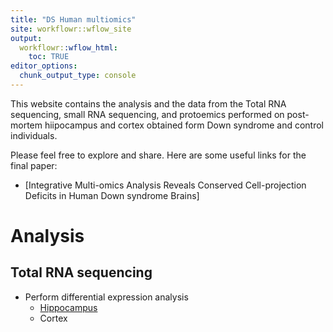 ```yaml
---
title: "DS Human multiomics"
site: workflowr::wflow_site
output:
  workflowr::wflow_html:
    toc: TRUE
editor_options:
  chunk_output_type: console
---
```


This website contains the analysis and the data from the Total RNA sequencing, small RNA sequencing, and protoemics performed on post-mortem hiipocampus and cortex obtained form Down syndrome and control individuals.

Please feel free to explore and share. Here are some useful links for the final paper:

* [Integrative Multi-omics Analysis Reveals Conserved Cell-projection Deficits in Human Down syndrome Brains]


# Analysis

## Total RNA sequencing

* Perform differential expression analysis
  * [Hippocampus](differential_expression_analysis.html)
  * Cortex
